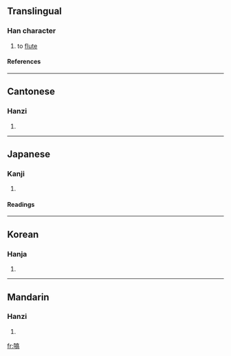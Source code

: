 ==Translingual==
===Han character===
{{Han char|rn=30|rad=口|as=10|sn=13|four=6002<sub>7</sub>|canj=口卜口月 (RYRB)}}
# to [[flute]]
====References====
{{Han ref|kx=0201.280|dkj=04041|dj=0424.210|hdz=10669.180|uh=55C3|ud=21955|bh=DCCA|bd=56522}}
----
==Cantonese==
===Hanzi===
{{yue-hanzi|jyut=|y=haau3}}
# {{defn|Cantonese}}
----
==Japanese==
===Kanji===
{{ja-kanji|grade=|rs=口10}}
# {{defn|Japanese}} 
====Readings====
{{ja-readings|on=[[こう]] (kō), [[きょう]] (kyō)|kun=[[きびしいさま]] (kibishiisama), [[こえ]] (koe), [[せめるさま]] (semerusama)}}
----
==Korean==
===Hanja===
{{ko-hanja|hangeul=[[효]], [[학]]|rv=hyo, hak|mr=hyo, hak}}
# {{defn|Korean}}
----
==Mandarin==
===Hanzi===
{{cmn-hanzi|pin=[[hè]] ([[he4]])|wg=ho<sup>4</sup>}}
# {{defn|Mandarin}}

[[fr:嗃]]